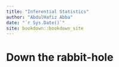 ```yaml
--- 
title: "Inferential Statistics"
author: "AbdulHafiz Abba"
date: "`r Sys.Date()`"
site: bookdown::bookdown_site
---
```


# Down the rabbit-hole

